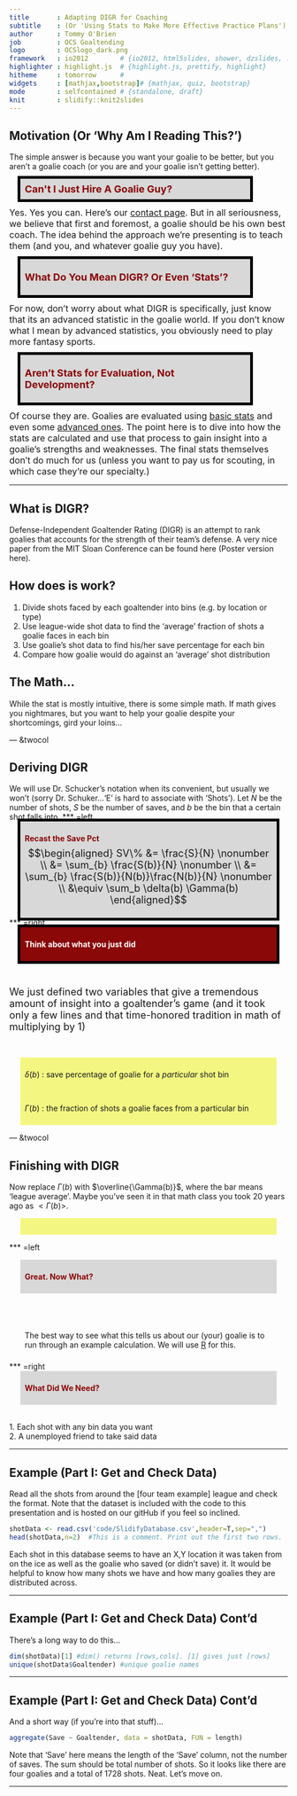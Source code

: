 ```yaml
---
title       : Adapting DIGR for Coaching
subtitle    : (Or 'Using Stats to Make More Effective Practice Plans')
author      : Tommy O'Brien
job         : OCS Goaltending
logo        : OCSlogo_dark.png
framework   : io2012        # {io2012, html5slides, shower, dzslides, ...}
highlighter : highlight.js  # {highlight.js, prettify, highlight}
hitheme     : tomorrow      # 
widgets     : [mathjax,bootstrap]# {mathjax, quiz, bootstrap}
mode        : selfcontained # {standalone, draft}
knit        : slidify::knit2slides
---
```


## Motivation (Or 'Why Am I Reading This?')
The simple answer is because you want your goalie to be better, but you aren't a goalie coach (or you are and your goalie isn't getting better).

<div style="background-color: #D8D8D8; margin-left: 20px; margin-right: 20px; padding-bottom: 8px; padding-left: 8px; padding-right: 8px; padding-top: 8px; outline: #000000 solid thick; width: 400px";>
<font color=#8A0808 size='4'><b>Can't I Just Hire A Goalie Guy?</b></font>
</div>
<p><font size='3'>
Yes. Yes you can. Here's our <a href='http://www.ocsgoaltending.com/about-us.html'>contact page</a>. But in all seriousness, we believe that first and foremost, a goalie should be his own best coach. The idea behind the approach we're presenting is to teach them (and you, and whatever goalie guy you have).
</font></p>

<div style="background-color: #D8D8D8; margin-left: 20px; margin-right: 20px; padding-bottom: 8px; padding-left: 8px; padding-right: 8px; padding-top: 8px; outline: #000000 solid thick; width: 400px">
<font color=#8A0808 size='4'><b>What Do You Mean DIGR? Or Even 'Stats'?</b></font>
</div>
<p><font size='3'>
For now, don't worry about what DIGR is specifically, just know that its an advanced statistic in the goalie world. If you don't know what I mean by advanced statistics, you obviously need to play more <a url='http://sports.yahoo.com/fantasy/'>fantasy sports</a>.
</font></p>

<div style="background-color: #D8D8D8; margin-left: 20px; margin-right: 20px; padding-bottom: 8px; padding-left: 8px; padding-right: 8px; padding-top: 8px; outline: #000000 solid thick; width: 400px">
<font color=#8A0808 size='4'><b>Aren't Stats for Evaluation, Not Development?</b></font>
</div>
<p><font size='3'>
Of course they are. Goalies are evaluated using <a href='http://www.nhl.com/stats/'>basic stats</a> and even some <a href='http://www.rosterresource.com/nhl-goalie-power-rankings/'>advanced ones</a>. The point here is to dive into how the stats are calculated and use that process to gain insight into a goalie's strengths and weaknesses. The final stats themselves don't do much for us (unless you want to pay us for scouting, in which case they're our specialty.) 
</font></p>

---

## What is DIGR?
Defense-Independent Goaltender Rating (DIGR) is an attempt to rank goalies that accounts for the strength of their team's defense. A very nice paper from the MIT Sloan Conference can be found <a url='http://www.sloansportsconference.com/wp-content/uploads/2011/08/DIGR-A-Defense-Independent-Rating-of-NHL-Goaltenders-using-Spatially-Smoothed-Save-Percentage-Maps.pdf'>here</a> (Poster version <a url='http://www.sloansportsconference.com/wp-content/uploads/2011/08/50-Michael-Schuckers2.pdf'>here</a>).

## How does is work?
1. Divide shots faced by each goaltender into bins (e.g. by location or type)
2. Use league-wide shot data to find the 'average' fraction of shots a goalie faces in each bin
3. Use goalie's shot data to find his/her save percentage for each bin
4. Compare how goalie would do against an 'average' shot distribution

## The Math...
While the stat is mostly intuitive, there is some simple math. If math gives you nightmares, but you want to help your goalie despite your shortcomings, gird your loins...

--- &twocol

## Deriving DIGR
We will use Dr. Schucker's notation when its convenient, but usually we won't (sorry Dr. Schuker...'E' is hard to associate with 'Shots'). Let $N$ be the number of shots, $S$ be the number of saves, and $b$ be the bin that a certain shot falls into.
*** =left
<div style="background-color: #D8D8D8; margin-left: 20px; margin-right: 20px; padding-bottom: 8px; padding-left: 8px; padding-right: 8px; padding-top: 8px; outline: #000000 solid thick;">
<font color=#8A0808><b>Recast the Save Pct</b></font>
<font size='4'>
$$\begin{aligned}
SV\% &= \frac{S}{N} \nonumber \\
     &= \sum_{b} \frac{S(b)}{N} \nonumber \\
     &= \sum_{b} \frac{S(b)}{N(b)}\frac{N(b)}{N} \nonumber \\
     &\equiv \sum_b \delta(b) \Gamma(b)
\end{aligned}$$
</font>
</div>

*** =right
<div style="background-color: #8A0808; margin-left: 20px; margin-right: 20px; padding-bottom: 8px; padding-left: 8px; padding-right: 8px; padding-top: 8px; outline: #000000 solid thick;">
<font color=#FFFFFF><b>Think about what you just did</b></font>
</div><br>

<font size='4'>We just defined two variables that give a tremendous amount of insight into a goaltender's game (and it took only a few lines and that time-honored tradition in math of multiplying by 1)
</font>

<p><br>
<div style="background-color: #F3F781; margin-left: 20px; margin-right: 20px; padding-bottom: 8px; padding-left: 8px; padding-right: 8px; padding-top: 8px;">
$\delta(b)$ : save percentage of goalie for a $particular$ shot bin
</div>

<div style="background-color: #F3F781; margin-left: 20px; margin-right: 20px; padding-bottom: 8px; padding-left: 8px; padding-right: 8px; padding-top: 8px;">
$\Gamma(b)$ : the fraction of shots a goalie faces from a particular bin
</div>
</p>

--- &twocol

## Finishing with DIGR

Now replace $\Gamma(b)$ with $\overline{\Gamma(b)}$, where the bar means 'league average'. Maybe you've seen it in that math class you took 20 years ago as $<\Gamma(b)>$.

<p>
<div style="background-color: #F3F781; margin-left: 20px; margin-right: 20px; padding-bottom: 8px; padding-left: 8px; padding-right: 8px; padding-top: 8px;">
\begin{equation}
DIGR = \sum_b \delta(b) \overline{\Gamma(b)}
\end{equation}
</div>
<p>

*** =left
<div style="background-color: #D8D8D8; margin-left: 20px; margin-right: 20px; padding-bottom: 8px; padding-left: 8px; padding-right: 8px; padding-top: 8px;">
<font color=#8A0808><b>Great. Now What?</b></font>
</div><p><br></p>

<div style="margin-left: 20px; margin-right: 20px; padding-bottom: 8px; padding-left: 8px; padding-right: 8px; padding-top: 8px;">
<p>
The best way to see what this tells us about our (your) goalie is to run through an example calculation. We will use <a href='https://www.r-project.org/'>R</a> for this.
</p>
</div>


*** =right
<div style="background-color: #D8D8D8; margin-left: 20px; margin-right: 20px; padding-bottom: 8px; padding-left: 8px; padding-right: 8px; padding-top: 8px;">
<font color=#8A0808><b>What Did We Need?</b></font>
</div>

<p><br>
1. Each shot with any bin data you want <br>
2. A unemployed friend to take said data
</p>

---

## Example (Part I: Get and Check Data)

Read all the shots from around the [four team example] league and check the format. Note that the dataset is included with the code to this presentation and is hosted on our gitHub if you feel so inclined.
```r
shotData <- read.csv('code/SlidifyDatabase.csv',header=T,sep=",")
head(shotData,n=2)  #This is a comment. Print out the first two rows.
```
Each shot in this database seems to have an X,Y location it was taken from on the ice as well as the goalie who saved (or didn't save) it. It would be helpful to know how many shots we have and how many goalies they are distributed across.

---

## Example (Part I: Get and Check Data) Cont'd

There's a long way to do this...
```r
dim(shotData)[1] #dim() returns [rows,cols]. [1] gives just [rows]
unique(shotData$Goaltender) #unique goalie names
```

---

## Example (Part I: Get and Check Data) Cont'd 

And a short way (if you're into that stuff)...
```r
aggregate(Save ~ Goaltender, data = shotData, FUN = length)
```

Note that 'Save' here means the length of the 'Save' column, not the number of saves. The sum should be total number of shots. So it looks like there are four goalies and a total of 1728 shots. Neat. Let's move on.

---

<style>
.title-slide {
  background-color: #D8D8D8; /* #EDE0CF; ; #CA9F9D*/
}
.title-slide hgroup > h2 {
  color: #8A0808 ;  /* ; #EF5150*/
}
.title-slide hgroup > h1 {
  color: #2E2E2E;
}
slide:not(.segue) h2{
  font-family: 'Calibri', Arial, sans-serif;
  font-size: 52px;
  font-style: normal;
  font-weight: bold;
  text-transform: normal;
  letter-spacing: -2px;
  line-height: 1.2em;
  color: #8A0808;
}
</style>




